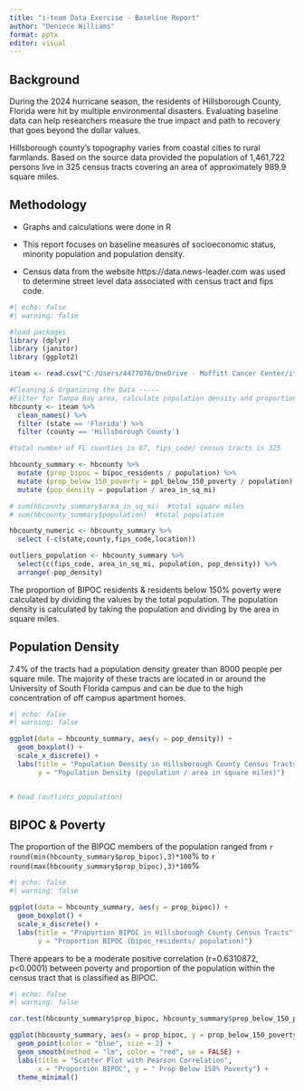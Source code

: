 ```yaml
---
title: "i-team Data Exercise - Baseline Report"
author: "Deniece Williams"
format: pptx
editor: visual
---
```


## Background

During the 2024 hurricane season, the residents of Hillsborough County, Florida were hit by multiple environmental disasters. Evaluating baseline data can help researchers measure the true impact and path to recovery that goes beyond the dollar values.

Hillsborough county's topography varies from coastal cities to rural farmlands. Based on the source data provided the population of 1,461,722 persons live in 325 census tracts covering an area of approximately 989.9 square miles.

<!-- [![Hillsborough County](data.news-leader.com.png)](https://data.news-leader.com/census/total-population/total-population-change/census-tract-13907-hillsborough-county-florida/140-12057013907/) -->

## Methodology

-   Graphs and calculations were done in R

-   This report focuses on baseline measures of socioeconomic status, minority population and population density.

-   Census data from the website https://data.news-leader.com was used to determine street level data associated with census tract and fips code.

```r
#| echo: false
#| warning: false

#load packages
library (dplyr)
library (janitor)
library (ggplot2)

iteam <- read.csv("C:/Users/4477078/OneDrive - Moffitt Cancer Center/iteam.csv")

#Cleaning & Organizing the Data -----
#Filter for Tampa Bay area, calculate population density and proportion of population in poverty per census tract
hbcounty <- iteam %>%
  clean_names() %>%
  filter (state == 'Florida') %>%
  filter (county == 'Hillsborough County')

#total number of FL counties is 67, fips_code/ census tracts is 325

hbcounty_summary <- hbcounty %>%
  mutate (prop_bipoc = bipoc_residents / population) %>%
  mutate (prop_below_150_poverty = ppl_below_150_poverty / population) %>%
  mutate (pop_density = population / area_in_sq_mi)

# sum(hbcounty_summary$area_in_sq_mi)  #total square miles
# sum(hbcounty_summary$population)  #total population

hbcounty_numeric <- hbcounty_summary %>%
  select (-c(state,county,fips_code,location))

outliers_population <- hbcounty_summary %>%
  select(c(fips_code, area_in_sq_mi, population, pop_density)) %>%
  arrange(-pop_density) 

```

The proportion of BIPOC residents & residents below 150% poverty were calculated by dividing the values by the total population. The population density is calculated by taking the population and dividing by the area in square miles.

## Population Density

7.4% of the tracts had a population density greater than 8000 people per square mile. The majority of these tracts are located in or around the University of South Florida campus and can be due to the high concentration of off campus apartment homes.

```r
#| echo: false
#| warning: false

ggplot(data = hbcounty_summary, aes(y = pop_density)) + 
  geom_boxplot() + 
  scale_x_discrete() +
  labs(title = "Population Density in Hillsborough County Census Tracts",
       y = "Population Density (population / area in square miles)")


# head (outliers_population)

```

## BIPOC & Poverty

The proportion of the BIPOC members of the population ranged from `r round(min(hbcounty_summary$prop_bipoc),3)*100`% to `r round(max(hbcounty_summary$prop_bipoc),3)*100`%

```r
#| echo: false
#| warning: false

ggplot(data = hbcounty_summary, aes(y = prop_bipoc)) + 
  geom_boxplot() + 
  scale_x_discrete() +
  labs(title = "Proportion BIPOC in Hillsborough County Census Tracts",
       y = "Proportion BIPOC (bipoc_residents/ population)")

```

There appears to be a moderate positive correlation (r=0.6310872, p\<0.0001) between poverty and proportion of the population within the census tract that is classified as BIPOC.

```r
#| echo: false
#| warning: false

cor.test(hbcounty_summary$prop_bipoc, hbcounty_summary$prop_below_150_poverty, method = "pearson")

ggplot(hbcounty_summary, aes(x = prop_bipoc, y = prop_below_150_poverty)) +
  geom_point(color = "blue", size = 2) +
  geom_smooth(method = "lm", color = "red", se = FALSE) +
  labs(title = "Scatter Plot with Pearson Correlation",
       x = "Proportion BIPOC", y = " Prop Below 150% Poverty") +
  theme_minimal()

```

